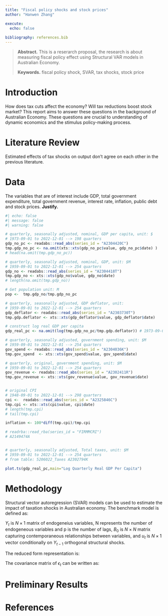 ```yaml
---
title: "Fiscal policy shocks and stock prices"
author: "Hanwen Zhang"

execute:
  echo: false
  
bibliography: references.bib
---
```


> **Abstract.** This is a reserarch proposal, the research is about measuring fiscal policy effect using Structural VAR models in Australian Economy.
>
> **Keywords.** fiscal policy shock, SVAR, tax shocks, stock price

# Introduction

How does tax cuts affect the economy? Will tax reductions boost stock market? This report aims to answer these questions in the background of Australian Economy. These questions are crucial to understanding of dynamic economics and the stimulus policy-making process. 

# Literature Review
Estimated effects of tax shocks on output don't agree on each other in the previous literature. 


# Data 
The variables that are of interest include GDP, total government expenditure, total government revenue, interest rate, inflation, public debt and stock prices. **Justify.** 

```r
#| echo: false
#| message: false
#| warning: false

# quarterly, seasonally adjusted, nominal, GDP per capita, unit: $
# 1973-09-01 to 2022-12-01 --> 198 quarters 
gdp_no_pc <- readabs::read_abs(series_id = "A2304420C") 
tmp.gdp_no_pc <- na.omit(xts::xts(gdp_no_pc$value, gdp_no_pc$date) )
# head(na.omit(tmp.gdp_no_pc)) 

# quarterly, seasonally adjusted, nominal, GDP, unit: $M
# 1959-09-01 to 2022-12-01 --> 254 quarters 
gdp_no <- readabs::read_abs(series_id = "A2304418T") 
tmp.gdp_no <- xts::xts(gdp_no$value, gdp_no$date) 
# length(na.omit(tmp.gdp_no)) 

# Get population unit: M
pop <-  tmp.gdp_no/tmp.gdp_no_pc

# quarterly, seasonally adjusted, GDP deflator, unit: 
# 1959-09-01 to 2022-12-01 --> 254 quarters 
gdp_deflator <- readabs::read_abs(series_id = "A2303730T") 
tmp.gdp.deflator <- xts::xts(gdp_deflator$value, gdp_deflator$date) 

# construct log real GDP per capita
gdp_real_pc <- na.omit(log(tmp.gdp_no_pc/tmp.gdp.deflator)) # 1973-09-01 to 2022-12-01

# quarterly, seasonally adjusted, government spending, unit: $M
# 1959-09-01 to 2022-12-01 --> 254 quarters 
gov_spend <- readabs::read_abs(series_id = "A2304036K") 
tmp.gov_spend  <- xts::xts(gov_spend$value, gov_spend$date) 

# quarterly, original, government spending, unit: $M
# 1959-09-01 to 2022-12-01 --> 254 quarters 
gov_revenue <- readabs::read_abs(series_id = "A2302411R") 
tmp.gov_revenue <- xts::xts(gov_revenue$value, gov_revenue$date) 


# original CPI
# 1948-09-01 to 2022-12-01 --> 298 quarters 
cpi <-  readabs::read_abs(series_id = "A2325846C") 
tmp.cpi <- xts::xts(cpi$value, cpi$date) 
# length(tmp.cpi)
# tail(tmp.cpi)

inflation <- 100*diff(tmp.cpi)/tmp.cpi

# readrba::read_rba(series_id = "FIRMMCRI") 
# A2149474A


# quarterly, seasonally adjusted, Total taxes, unit: $M
# 1959-09-01 to 2022-12-01 --> 254 quarters 
# from table: 5206022_Taxes A2302794K

```


```r
plot.ts(gdp_real_pc,main="Log Quarterly Real GDP Per Capita")
```


# Methodology

Structural vector autoregression (SVAR) models can be used to estimate the impact of taxation shocks in Australian economy. The benchmark model is defined as: 
\begin{align}
B_0Y_t = b_0 + \sum_{i=1}^{p}B_{i}Y_{t-i}+u_t 
\end{align}
\begin{align}
u_t|Y_{t-1}\sim iid(0_N,I_N)
\end{align}

$Y_t$ is $N\times1$ matrix of endogeneius variables, N represents the number of endogeneous variables and p is the number of lags, $B_0$ is $N\times N$ matrix capturing contemporaneous relationships between variables, and $u_t$ is $N\times1$ vector conditionally on $Y_{t-1}$ orthogonal structural shocks. 

The reduced form representation is: 
\begin{align}
Y_t = \mu_0 + \sum_{i=1}^{p}A_{i}Y_{t-i}+\epsilon_t
\end{align}
\begin{align}
\epsilon_t|Y_{t-1}\sim iid(0_N,\Sigma)
\end{align}

The covariance matrix of $\epsilon_t$ can be written as:
\begin{align}
\Sigma=B_0^{-1}{B_0^{-1}}^{'}
\end{align}

# Preliminary Results

# References {.unnumbered}
